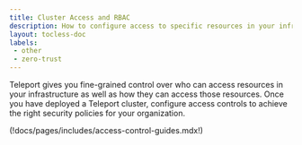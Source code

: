 ```yaml
---
title: Cluster Access and RBAC
description: How to configure access to specific resources in your infrastructure or your Teleport cluster as a whole.
layout: tocless-doc
labels:
 - other
 - zero-trust
---
```


Teleport gives you fine-grained control over who can access resources in your
infrastructure as well as how they can access those resources. Once you have
deployed a Teleport cluster, configure access controls to achieve the right
security policies for your organization.

(!docs/pages/includes/access-control-guides.mdx!)
